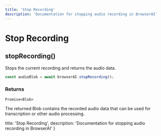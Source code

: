 ```yaml
---
title: 'Stop Recording'
description: 'Documentation for stopping audio recording in BrowserAI'
---
```


# Stop Recording

## stopRecording()

Stops the current recording and returns the audio data.

```javascript copy
const audioBlob = await browserAI.stopRecording();
```

### Returns
`Promise<Blob>`

The returned Blob contains the recorded audio data that can be used for transcription or other audio processing.

  title: 'Stop Recording',
  description: 'Documentation for stopping audio recording in BrowserAI'
}
